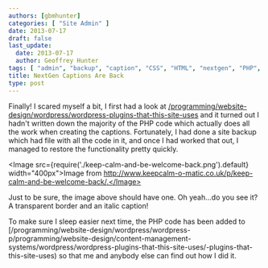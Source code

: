 ```yaml
---
authors: [gbmhunter]
categories: [ "Site Admin" ]
date: 2013-07-17
draft: false
last_update:
  date: 2013-07-17
  author: Geoffrey Hunter
tags: [ "admin", "backup", "caption", "CSS", "HTML", "nextgen", "PHP", "plugin", "singlepic", "Wordpress" ]
title: NextGen Captions Are Back
type: post
---
```


Finally! I scared myself a bit, I first had a look at [/programming/website-design/wordpress/wordpress-plugins-that-this-site-uses](/programming/website-design/content-management-systems/wordpress/wordpress-plugins-that-this-site-uses/) and it turned out I hadn't written down the majority of the PHP code which actually does all the work when creating the captions. Fortunately, I had done a site backup which had file with all the code in it, and once I had worked that out, I managed to restore the functionality pretty quickly.

<Image src={require('./keep-calm-and-be-welcome-back.png').default} width="400px">Image from http://www.keepcalm-o-matic.co.uk/p/keep-calm-and-be-welcome-back/.</Image>

Just to be sure, the image above should have one. Oh yeah...do you see it? A transparent border and an italic caption!

To make sure I sleep easier next time, the PHP code has been added to [/programming/website-design/wordpress/wordpress-p/programming/website-design/content-management-systems/wordpress/wordpress-plugins-that-this-site-uses/-plugins-that-this-site-uses) so that me and anybody else can find out how I did it.
